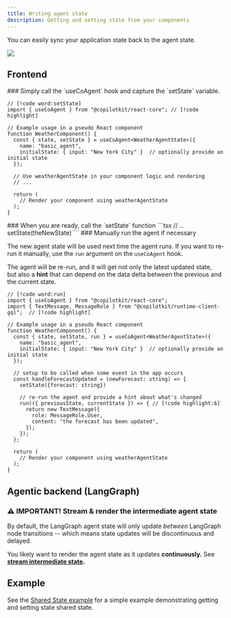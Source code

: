 ```yaml
---
title: Writing agent state
description: Getting and setting state from your components
---
```


You can easily sync your application state back to the agent state.

<Frame>
  <img src="/images/coagents/intermediate-state.gif" />
</Frame>

## Frontend

<Steps>

<Step>
### Simply call the `useCoAgent` hook and capture the `setState` variable.

```tsx
// [!code word:setState]
import { useCoAgent } from "@copilotkit/react-core"; // [!code highlight]

// Example usage in a pseudo React component
function WeatherComponent() {
  const { state, setState } = useCoAgent<WeatherAgentState>({
    name: "basic_agent",
    initialState: { input: "New York City" }  // optionally provide an initial state
  });

  // Use weatherAgentState in your component logic and rendering
  // ...

  return (
    // Render your component using weatherAgentState
  );
}
```

</Step>

<Step>
### When you are ready, call the `setState` function
```tsx
// ...
setState(theNewState)
```

</Step>

<Step>
### Manually run the agent if necessary

The new agent state will be used next time the agent runs.
If you want to re-run it manually, use the `run` argument on the `useCoAgent` hook.

The agent will be re-run, and it will get not only the latest updated state, <br/>
but also a **hint** that can depend on the data delta between the previous and the current state.

```tsx
// [!code word:run]
import { useCoAgent } from "@copilotkit/react-core";
import { TextMessage, MessageRole } from "@copilotkit/runtime-client-gql";  // [!code highlight]

// Example usage in a pseudo React component
function WeatherComponent() {
  const { state, setState, run } = useCoAgent<WeatherAgentState>({
    name: "basic_agent",
    initialState: { input: "New York City" }  // optionally provide an initial state
  });

  // setup to be called when some event in the app occurs
  const handleForecastUpdated = (newForecast: string) => {
    setState({forecast: string})

    // re-run the agent and provide a hint about what's changed
    run(({ previousState, currentState }) => { // [!code highlight:6]
      return new TextMessage({
        role: MessageRole.User,
        content: "the forecast has been updated",
      });
    });
  };

  return (
    // Render your component using weatherAgentState
  );
}
```

</Step>

</Steps>

## Agentic backend (LangGraph)

<Steps>
<Step>

### ⚠️ IMPORTANT! Stream & render the intermediate agent state

By default, the LangGraph agent state will only update _between_ LangGraph node transitions --
which means state updates will be discontinuous and delayed.

You likely want to render the agent state as it updates **continuously.** See **[stream intermediate state](/coagents/advanced/intermediate-state-streaming).**

</Step>
</Steps>

## Example

See the [Shared State example](https://github.com/CopilotKit/CopilotKit/tree/main/examples/coagents-shared-state) for a simple example demonstrating getting and setting state shared state.

